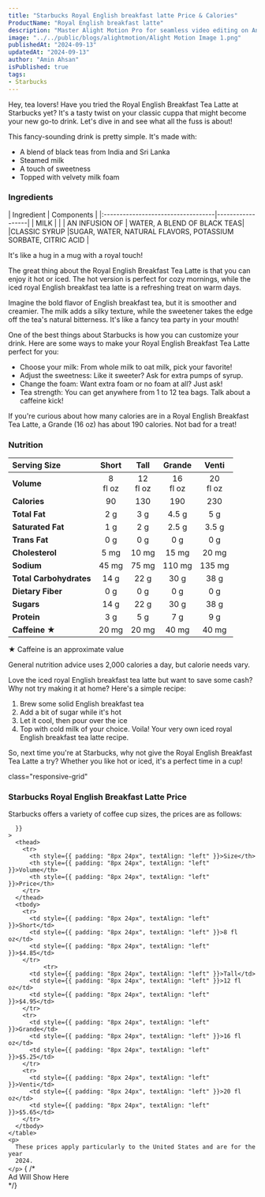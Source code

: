 ```yaml
---
title: "Starbucks Royal English breakfast latte Price & Calories"
ProductName: "Royal English breakfast latte"
description: "Master Alight Motion Pro for seamless video editing on Android, iOS, and Tablets with our ultimate guide, unlocking advanced features and elevating your skills in 2024!"
image: "../../public/blogs/alightmotion/Alight Motion Image 1.png"
publishedAt: "2024-09-13"
updatedAt: "2024-09-13"
author: "Amin Ahsan"
isPublished: true
tags:
- Starbucks
---
```

 
Hey, tea lovers! Have you tried the Royal English Breakfast Tea Latte at Starbucks yet? It's a tasty twist on your classic cuppa that might become your new go-to drink. Let's dive in and see what all the fuss is about!

This fancy-sounding drink is pretty simple. It's made with:
- A blend of black teas from India and Sri Lanka
- Steamed milk
- A touch of sweetness
- Topped with velvety milk foam


### Ingredients
  <div style={{ overflowX: "scroll", fontSize: "14px" }}>
    | Ingredient                         | Components       |
    |:-----------------------------------|------------------|
    | MILK                               |                  | 
    | AN INFUSION OF                     | WATER, A BLEND OF BLACK TEAS| 
    |CLASSIC SYRUP                      |SUGAR, WATER, NATURAL FLAVORS, POTASSIUM SORBATE, CITRIC ACID                  | 
  </div>


It's like a hug in a mug with a royal touch!

The great thing about the Royal English Breakfast Tea Latte is that you can enjoy it hot or iced. The hot version is perfect for cozy mornings, while the iced royal English breakfast tea latte is a refreshing treat on warm days.

Imagine the bold flavor of English breakfast tea, but it is smoother and creamier. The milk adds a silky texture, while the sweetener takes the edge off the tea's natural bitterness. It's like a fancy tea party in your mouth!

One of the best things about Starbucks is how you can customize your drink. Here are some ways to make your Royal English Breakfast Tea Latte perfect for you:
- Choose your milk: From whole milk to oat milk, pick your favorite!
- Adjust the sweetness: Like it sweeter? Ask for extra pumps of syrup.
- Change the foam: Want extra foam or no foam at all? Just ask!
- Tea strength: You can get anywhere from 1 to 12 tea bags. Talk about a caffeine kick!

If you're curious about how many calories are in a Royal English Breakfast Tea Latte, a Grande (16 oz) has about 190 calories. Not bad for a treat!
### Nutrition
|  Serving Size	            | Short          | Tall        | Grande   | Venti    |
|:--------------------------|:--------------:|:-----------:|:--------:|:--------:|
| **Volume**                | 8 <br/> fl oz  | 12 <br/> fl oz |  16 <br/> fl oz | 20 <br/> fl oz |
| **Calories**              | 90              | 130         | 190       | 230       |
| **Total Fat**             | 2 g            | 3 g         | 4.5 g      | 5 g      |
| **Saturated Fat**         | 1 g            | 2 g         | 2.5 g      | 3.5 g      |
| **Trans Fat**             | 0 g            | 0 g         | 0 g        | 0 g      |
| **Cholesterol**           | 5 mg           | 10 mg        | 15 mg     | 20 mg     |
| **Sodium**                | 45 mg           | 75 mg       | 110 mg    | 135 mg    | 
| **Total Carbohydrates**   | 14 g            | 22 g         | 30 g     | 38 g      |
| **Dietary Fiber**         | 0 g            | 0 g         | 0 g        | 0 g      |
| **Sugars**                | 14 g            | 22 g         | 30 g     | 38 g      |
| **Protein**               | 3 g            | 5 g         | 7 g        | 9 g      |
| **Caffeine ★**            | 20 mg          | 20 mg      | 40 mg       | 40 mg   |

★ Caffeine is an approximate value

General nutrition advice uses 2,000 calories a day, but calorie needs vary.

Love the iced royal English breakfast tea latte but want to save some cash? Why not try making it at home? Here's a simple recipe:
1. Brew some solid English breakfast tea
2. Add a bit of sugar while it's hot
3. Let it cool, then pour over the ice
4. Top with cold milk of your choice. Voila! Your very own iced royal English breakfast tea latte recipe.

So, next time you're at Starbucks, why not give the Royal English Breakfast Tea Latte a try? Whether you like hot or iced, it's a perfect time in a cup!
<style jsx>{`
  @media (min-width: 768px) {
    .responsive-grid {
      display: grid;
      grid-template-columns: 1fr 1fr;
    }
  }
`}</style>

<div
  style={{
    backgroundColor: "#cee3de",
    borderLeft: "3px solid #0c7556",
   padding: "20px",
    paddingTop: "13px", // Add padding to the top
        display: "grid",
        height: "fit-content",
      }} 
      
  class="responsive-grid"

>
  <div>
    <h3>Starbucks Royal English Breakfast Latte Price</h3>
    <p>
      Starbucks offers a variety of coffee cup sizes, the prices are as follows:
    </p>
    <table
      style={{
        backgroundColor: "white",
        width: "100%",
        padding: "20px",
        borderCollapse: "collapse",
            borderRadius: "13px",
        
      }}
    >
      <thead>
        <tr>
          <th style={{ padding: "8px 24px", textAlign: "left" }}>Size</th>
          <th style={{ padding: "8px 24px", textAlign: "left" }}>Volume</th>
          <th style={{ padding: "8px 24px", textAlign: "left" }}>Price</th>
        </tr>
      </thead>
      <tbody>
        <tr>
          <td style={{ padding: "8px 24px", textAlign: "left" }}>Short</td>
          <td style={{ padding: "8px 24px", textAlign: "left" }}>8 fl oz</td>
          <td style={{ padding: "8px 24px", textAlign: "left" }}>$4.85</td>
        </tr>
              <tr>
          <td style={{ padding: "8px 24px", textAlign: "left" }}>Tall</td>
          <td style={{ padding: "8px 24px", textAlign: "left" }}>12 fl oz</td>
          <td style={{ padding: "8px 24px", textAlign: "left" }}>$4.95</td>
        </tr>
        <tr>
          <td style={{ padding: "8px 24px", textAlign: "left" }}>Grande</td>
          <td style={{ padding: "8px 24px", textAlign: "left" }}>16 fl oz</td>
          <td style={{ padding: "8px 24px", textAlign: "left" }}>$5.25</td>
        </tr>
        <tr>
          <td style={{ padding: "8px 24px", textAlign: "left" }}>Venti</td>
          <td style={{ padding: "8px 24px", textAlign: "left" }}>20 fl oz</td>
          <td style={{ padding: "8px 24px", textAlign: "left" }}>$5.65</td>
        </tr>
      </tbody>
    </table>
    <p>
      These prices apply particularly to the United States and are for the year
      2024.
    </p>
  </div>
  {  /* <div>Ad Will Show Here</div> */}
  <div></div>
</div>

   <style jsx>{`
  .table-container {
    overflow-x: auto;
    position: relative;
  }
  .table-container table {
    border-collapse: collapse;
    width: 30%;
  }
  .table-container th,
  .table-container td {
    border: 1px solid #ddd;
    padding: 2px;
    min-width: 30px;
    font-size: 11px;
  }
  .table-container th:first-child,
  .table-container td:first-child {
    position: sticky;
    left: 0;
    background-color: white;
    z-index: 1;
  }
  @media (max-width: 768px) {
    .table-container th:not(:first-child),
    .table-container td:not(:first-child) {
      min-width: 50px;
    }
  }
`}</style>
